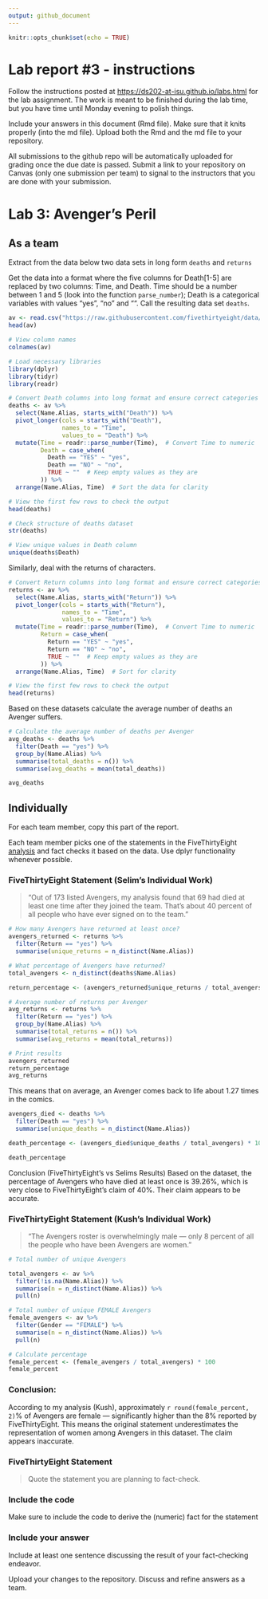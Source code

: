 ```yaml
---
output: github_document
---
```


<!-- README.md is generated from README.Rmd. Please edit the README.Rmd file -->

```r
knitr::opts_chunk$set(echo = TRUE)
```

# Lab report #3 - instructions

Follow the instructions posted at <https://ds202-at-isu.github.io/labs.html> for the lab assignment. The work is meant to be finished during the lab time, but you have time until Monday evening to polish things.

Include your answers in this document (Rmd file). Make sure that it knits properly (into the md file). Upload both the Rmd and the md file to your repository.

All submissions to the github repo will be automatically uploaded for grading once the due date is passed. Submit a link to your repository on Canvas (only one submission per team) to signal to the instructors that you are done with your submission.

# Lab 3: Avenger's Peril

## As a team

Extract from the data below two data sets in long form `deaths` and `returns`

Get the data into a format where the five columns for Death[1-5] are replaced by two columns: Time, and Death. Time should be a number between 1 and 5 (look into the function `parse_number`); Death is a categorical variables with values "yes", "no" and "". Call the resulting data set `deaths`.

```r
av <- read.csv("https://raw.githubusercontent.com/fivethirtyeight/data/master/avengers/avengers.csv", stringsAsFactors = FALSE)
head(av)
```

```r
# View column names
colnames(av)

```

```r
# Load necessary libraries
library(dplyr)
library(tidyr)
library(readr)

# Convert Death columns into long format and ensure correct categories
deaths <- av %>%
  select(Name.Alias, starts_with("Death")) %>%
  pivot_longer(cols = starts_with("Death"), 
               names_to = "Time", 
               values_to = "Death") %>%
  mutate(Time = readr::parse_number(Time),  # Convert Time to numeric
         Death = case_when(
           Death == "YES" ~ "yes",
           Death == "NO" ~ "no",
           TRUE ~ ""  # Keep empty values as they are
         )) %>%
  arrange(Name.Alias, Time)  # Sort the data for clarity

# View the first few rows to check the output
head(deaths)

```

```r
# Check structure of deaths dataset
str(deaths)

# View unique values in Death column
unique(deaths$Death)

```

Similarly, deal with the returns of characters.

```r
# Convert Return columns into long format and ensure correct categories
returns <- av %>%
  select(Name.Alias, starts_with("Return")) %>%
  pivot_longer(cols = starts_with("Return"), 
               names_to = "Time", 
               values_to = "Return") %>%
  mutate(Time = readr::parse_number(Time),  # Convert Time to numeric
         Return = case_when(
           Return == "YES" ~ "yes",
           Return == "NO" ~ "no",
           TRUE ~ ""  # Keep empty values as they are
         )) %>%
  arrange(Name.Alias, Time)  # Sort for clarity

# View the first few rows to check the output
head(returns)

```

Based on these datasets calculate the average number of deaths an Avenger suffers.

```r
# Calculate the average number of deaths per Avenger
avg_deaths <- deaths %>%
  filter(Death == "yes") %>%
  group_by(Name.Alias) %>%
  summarise(total_deaths = n()) %>%
  summarise(avg_deaths = mean(total_deaths))

avg_deaths

```

## Individually

For each team member, copy this part of the report.

Each team member picks one of the statements in the FiveThirtyEight [analysis](https://fivethirtyeight.com/features/avengers-death-comics-age-of-ultron/) and fact checks it based on the data. Use dplyr functionality whenever possible.

### FiveThirtyEight Statement (Selim's Individual Work)

> "Out of 173 listed Avengers, my analysis found that 69 had died at least one time after they joined the team. That’s about 40 percent of all people who have ever signed on to the team."

```r
# How many Avengers have returned at least once?
avengers_returned <- returns %>%
  filter(Return == "yes") %>%
  summarise(unique_returns = n_distinct(Name.Alias))

# What percentage of Avengers have returned?
total_avengers <- n_distinct(deaths$Name.Alias)

return_percentage <- (avengers_returned$unique_returns / total_avengers) * 100

# Average number of returns per Avenger
avg_returns <- returns %>%
  filter(Return == "yes") %>%
  group_by(Name.Alias) %>%
  summarise(total_returns = n()) %>%
  summarise(avg_returns = mean(total_returns))

# Print results
avengers_returned
return_percentage
avg_returns
```

This means that on average, an Avenger comes back to life about 1.27 times in the comics.

```r
avengers_died <- deaths %>%
  filter(Death == "yes") %>%
  summarise(unique_deaths = n_distinct(Name.Alias))

death_percentage <- (avengers_died$unique_deaths / total_avengers) * 100

death_percentage

```

Conclusion (FiveThirtyEight's vs Selims Results) Based on the dataset, the percentage of Avengers who have died at least once is 39.26%, which is very close to FiveThirtyEight's claim of 40%. Their claim appears to be accurate.

### FiveThirtyEight Statement (Kush's Individual Work)

> “The Avengers roster is overwhelmingly male — only 8 percent of all the people who have been Avengers are women.”

```r
# Total number of unique Avengers

total_avengers <- av %>%
  filter(!is.na(Name.Alias)) %>%
  summarise(n = n_distinct(Name.Alias)) %>%
  pull(n)

# Total number of unique FEMALE Avengers
female_avengers <- av %>%
  filter(Gender == "FEMALE") %>%
  summarise(n = n_distinct(Name.Alias)) %>%
  pull(n)

# Calculate percentage
female_percent <- (female_avengers / total_avengers) * 100
female_percent
```

### Conclusion:

According to my analysis (Kush), approximately `r round(female_percent, 2)`% of Avengers are female — significantly higher than the 8% reported by FiveThirtyEight. This means the original statement underestimates the representation of women among Avengers in this dataset. The claim appears inaccurate.

### FiveThirtyEight Statement

> Quote the statement you are planning to fact-check.

### Include the code

Make sure to include the code to derive the (numeric) fact for the statement

### Include your answer

Include at least one sentence discussing the result of your fact-checking endeavor.

Upload your changes to the repository. Discuss and refine answers as a team.
